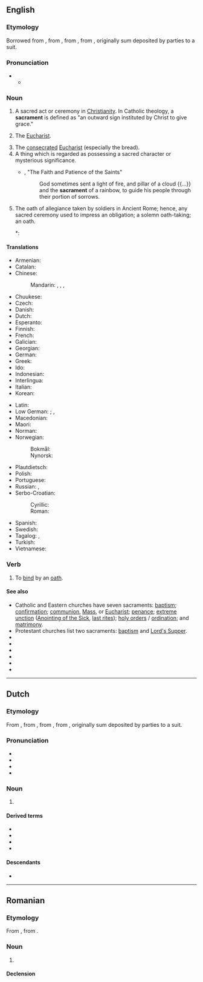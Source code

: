==English==

===Etymology===
Borrowed from {{bor|en|fro|sacrement}}, from {{der|en|EL.|sacrāmentum||sacrament}}, from {{der|en|la|sacrō||hallow, consecrate}}, from {{m|la|sacer||sacred, holy}}, originally sum deposited by parties to a suit.

===Pronunciation===
* {{IPA|en|/ˈsækɹəmənt/}}
** {{audio|en|LL-Q1860 (eng)-Vealhurl-sacrament.wav|Audio (UK)}}

===Noun===
{{en-noun}}

# {{lb|en|Christianity}} A sacred act or ceremony in [[Christianity]]. In Catholic theology, a '''sacrament''' is defined as "an outward sign instituted by Christ to give grace."
# {{lb|en|in particular}} The [[Eucharist]].
# The [[consecrated]] [[Eucharist]] (especially the bread).
# A thing which is regarded as possessing a sacred character or mysterious significance.
#* {{RQ:Taylor 27}}, "The Faith and Patience of the Saints"
#*: God sometimes sent a light of fire, and pillar of a cloud {{...}} and the '''sacrament''' of a rainbow, to guide his people through their portion of sorrows.
# The oath of allegiance taken by soldiers in Ancient Rome; hence, any sacred ceremony used to impress an obligation; a solemn oath-taking; an oath.
#*: {{RQ:Shakespeare All's Well|IV|iii|passage=I'll take the '''sacrament''' on 't.}}

====Translations====
{{trans-top|sacred act or ceremony}}
* Armenian: {{t+|hy|խորհուրդ}}
* Catalan: {{t+|ca|sagrament|m}}
* Chinese:
*: Mandarin: {{t+|cmn|聖事}}, {{t+|cmn|圣事|tr=shèngshì}}, {{t+|cmn|聖禮}}, {{t+|cmn|圣礼|tr=shènglǐ}}
* Chuukese: {{t|chk|sakramen}}
* Czech: {{t+|cs|svátost|f}}
* Danish: {{t|da|sakramente|n}}
* Dutch: {{t+|nl|sacrament|n}}
* Esperanto: {{t|eo|sakramento}}
* Finnish: {{t+|fi|sakramentti}}
* French: {{t+|fr|sacrement|m}}
* Galician: {{t+|gl|sacramento|m}}
* Georgian: {{t|ka|ზიარება}}
* German: {{t+|de|Sakrament|n}}
* Greek: {{t+|el|μυστήριο|n}}
* Ido: {{t+|io|sakramento}}
* Indonesian: {{t+|id|sakramen}}
* Interlingua: {{t|ia|sacramento}}
* Italian: {{t+|it|sacramento|m}}
* Korean: {{t+|ko|성사}}
{{trans-mid}}
* Latin: {{t|la|sacrāmentum|n}}
* Low German: {{t|nds|Sakrament|n}}; {{l|nds|Sakramänt|n}} {{q|Paderbornisch}}, {{l|nds|Sakramänte|n}} {{q|Sauerländisch}}
* Macedonian: {{t|mk|све́та та́јна|f}}
* Maori: {{t|mi|hākarameta}}
* Norman: {{t|nrf|sacrément|m}}
* Norwegian:
*: Bokmål: {{t|nb|sakrament|n}}
*: Nynorsk: {{t|nn|sakrament|n}}
* Plautdietsch: {{t|pdt|Sakrament|n}}
* Polish: {{t+|pl|sakrament|m}}
* Portuguese: {{t+|pt|sacramento|m}}
* Russian: {{t+|ru|та́инство|n}}, {{t+|ru|сакрамент|m}}
* Serbo-Croatian:
*: Cyrillic: {{t|sh|сакра̀мент|m}}
*: Roman: {{t+|sh|sakràment|m}}
* Spanish: {{t+|es|sacramento|m}}
* Swedish: {{t+|sv|sakrament|n}}
* Tagalog: {{t|tl|galimbanal}}, {{t|tl|sakramento}}
* Turkish: {{t|tr|kutsantı}}
* Vietnamese: {{t|vi|bí tích}}
{{trans-bottom}}

===Verb===
{{en-verb}}

# {{lb|en|transitive}} To [[bind]] by an [[oath]].

====See also====
* Catholic and Eastern churches have seven sacraments: [[baptism]]; [[confirmation]]; [[communion]], [[Mass]], or [[Eucharist]]; [[penance]]; [[extreme unction]] ([[Anointing of the Sick]], [[last rites]]); [[take holy orders|holy orders]] / [[ordination]]; and [[matrimony]].
* Protestant churches list two sacraments: [[baptism]] and [[Lord's Supper]].
* {{l|en|Eucharistic liturgy}}
* {{l|en|Holy Eucharist}}
* {{l|en|Holy Sacrament}}
* {{l|en|Liturgy}}
* {{l|en|Lord's Supper}}
* {{pedialite}}

----

==Dutch==
{{wikipedia|lang=nl}}

===Etymology===
From {{der|nl|fro|sacrament}}, from {{der|nl|EL.|sacrāmentum||sacrament}}, from {{der|nl|la|sacrō||hallow, consecrate}}, from {{m|la|sacer||sacred, holy}}, originally sum deposited by parties to a suit.

===Pronunciation===
* {{IPA|nl|/ˌsaː.kraːˈmɛnt/}}
* {{audio|nl|Nl-sacrament.ogg|Audio}}
* {{hyphenation|nl|sa|cra|ment}}
* {{rhymes|nl|ɛnt}}

===Noun===
{{nl-noun|n|-en|-}}

# {{lb|nl|Christianity}} {{l|en|sacrament}}

====Derived terms====
* {{l|nl|laatste sacramenten}}
* {{l|nl|sacramenteel}}
* {{l|nl|sacramentsaltaar}}
* {{l|nl|Sacramentsdag}}

====Descendants====
* {{desc|id|sakramen|bor=1}}

----

==Romanian==

===Etymology===
From {{bor|ro|fr|sacrement}}, from {{der|ro|la|sacramentum}}.

===Noun===
{{ro-noun|n|sacramente}}

# {{l|en|sacrament}}

====Declension====
{{ro-noun-n}}